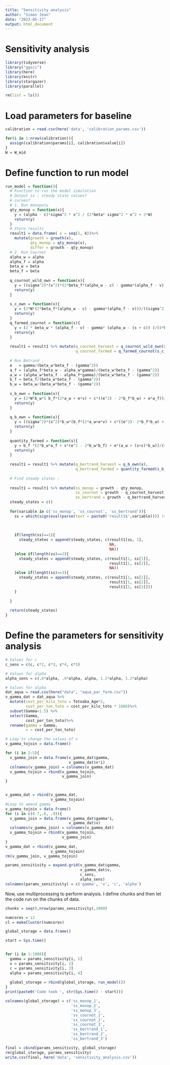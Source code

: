 ```yaml
---
title: "Sensitivity analysis"
author: "Simon Jean"
date: "2023-05-17"
output: html_document
---
```


# Sensitivity analysis

```r
library(tidyverse)
library("ggsci")
library(here)
library(knitr)
library(stargazer)
library(parallel)

rm(list = ls())
```


# Load parameters for baseline
```r

calibration = read.csv(here('data', 'calibration_params.csv'))

for(i in 1:nrow(calibration)){
  assign(calibration$params[i], calibration$value[i])
}
W = W_mid
```

# Define function to run model
```r
run_model = function(){
  # Function to run the model simulation
  # Output is : steady state values?
  # curves?
  # 1. Run monopoly
  qty_monop = function(x){
    y = (alpha - c)*sigma^2 * x^2 / (2*beta* sigma^2 * x^2 + 2*W)
    return(y)
  }
  # Store results
  result1 = data.frame( x = seq(1, k))%>%
    mutate(growth = growth(x),
           qty_monop = qty_monop(x),
           differ = growth - qty_monop)
  # 2. Run Cournot
  alpha_w = alpha
  alpha_f = alpha
  beta_w = beta
  beta_f = beta
  
  q_cournot_wild_own = function(x){
    y = ((sigma^2)*(x^2)*(2*beta_f*(alpha_w - c) - gamma*(alpha_f - v)))/(4*beta_f*W +     (sigma^2)*(x^2)*(4*beta_f*beta_w - (gamma^2)))
    return(y)
  }
  
  s_c_own = function(x){
    y = (2*W*(2*beta_f*(alpha_w - c) - gamma*(alpha_f - v)))/((sigma^2)*(x^2)*(4*beta_f*beta_w - gamma^2) + 4*beta_f*W)
    return(y)
  }
  q_farmed_cournot = function(s){
    y = (2 * beta_w * (alpha_f - v) - gamma* (alpha_w - (s + c)) )/(4*beta_w*beta_f - gamma^2)
    return(y)
  }
  
  result1 = result1 %>% mutate(q_cournot_harvest = q_cournot_wild_own(x),
                               q_cournot_farmed = q_farmed_cournot(s_c_own(x)))
  
  # Run Betrand : 
  e   = gamma/(beta_w*beta_f - (gamma^2))
  a_f = (alpha_f*beta_w - alpha_w*gamma)/(beta_w*beta_f - (gamma^2))
  a_w = (alpha_w*beta_f - alpha_f*gamma)/(beta_w*beta_f - (gamma^2))
  b_f = beta_f/(beta_w*beta_f - (gamma^2))
  b_w = beta_w/(beta_w*beta_f - (gamma^2))
  
  s_b_own = function(x){
    y = (2*W*b_w*( b_f*(2*a_w + e*v) + c*((e^2) - 2*b_f*b_w) + e*a_f))/((sigma^2)*(x^2)*(4*b_f*b_w - (e^2)) + 2*W*b_w*(2*b_w*b_f - (e^2)))
    return(y)
  }
  
  q_b_own = function(x){
    y = ((sigma^2)*(x^2)*b_w*(b_f*(2*a_w+e*v) + c*((e^2)- 2*b_f*b_w) + e*a_f))/((sigma^2)*(x^2)*(4*b_w*b_f - (e^2)) + 2*W*b_w*(2*b_f*b_w - (e^2)))
    return(y)
  }
  
  quantity_farmed = function(s){
    y = b_f *(2*b_w*a_f + v*(e^2 - 2*b_w*b_f) + e*(a_w + (s+c)*b_w))/(4*b_f*b_w - e^2)
    return(y)
  }
  
  result1 = result1 %>% mutate(q_bertrand_harvest = q_b_own(x),
                               q_bertrand_farmed = quantity_farmed(s_b_own(x)))
  
  # Find steady states : 
  
  result1 = result1 %>% mutate(ss_monop = growth - qty_monop,
                               ss_cournot = growth - q_cournot_harvest,
                               ss_bertrand = growth - q_bertrand_harvest)
  steady_states = c()
  
  for(variable in c('ss_monop', 'ss_cournot', 'ss_bertrand')){
    ss = which(sign(eval(parse(text = paste0('result1$',variable)))) != lag(sign(eval(parse(text = paste0('result1$', variable))))))
    
    
    
    if(length(ss)==1){
      steady_states = append(steady_states, c(result1[ss, 1], 
                                              NA,
                                              NA))
    }else if(length(ss)==2){
      steady_states = append(steady_states, c(result1[1, ss[1]], 
                                              result1[1, ss[2]],
                                              NA))
    }else if(lenght(ss)==3){
      steady_states = append(steady_states, c(result1[1, ss[1]], 
                                              result1[1, ss[2]],
                                              result1[2, ss[3]]))
    }
    
  }
  
  return(steady_states)
}

```


# Define the parameters for sensitivity analysis
```r
# Values for c
c_sens = c(c, c*2, c*3, c*4, c*5)

# Values for alpha
alpha_sens = c(.8*alpha, .9*alpha, alpha, 1.1*alpha, 1.2*alpha)

# Values for alpha
dat_aqua = read.csv(here("data", "aqua_par_farm.csv"))
v_gamma_dat = dat_aqua %>% 
  mutate(cost_per_kilo_toto = Totoaba_Age*2,
         cost_per_ton_toto = cost_per_kilo_toto * 1000)%>%
  subset(Gamma<1.5) %>%
  select(Gamma,
         cost_per_ton_toto)%>%
  rename(gamma = Gamma, 
         v = cost_per_ton_toto)

# Loop to change the values of v
v_gamma_tojoin = data.frame()

for (i in 2:5){
  v_gamma_join = data.frame(v_gamma_dat$gamma, 
                            v_gamma_dat$v*i)
  colnames(v_gamma_join) = colnames(v_gamma_dat)
  v_gamma_tojoin = rbind(v_gamma_tojoin, 
                         v_gamma_join)
}


v_gamma_dat = rbind(v_gamma_dat,
                    v_gamma_tojoin)
#Loop to amend gamma
v_gamma_tojoin = data.frame()
for (i in c(0.7,.8, .9)){
  v_gamma_join = data.frame(v_gamma_dat$gamma*i, 
                            v_gamma_dat$v)
  colnames(v_gamma_join) = colnames(v_gamma_dat)
  v_gamma_tojoin = rbind(v_gamma_tojoin, 
                         v_gamma_join)
}
v_gamma_dat = rbind(v_gamma_dat,
                    v_gamma_tojoin)
rm(v_gamma_join, v_gamma_tojoin)

params_sensitivity = expand.grid(v_gamma_dat$gamma, 
                                 v_gamma_dat$v, 
                                 c_sens,
                                 alpha_sens)
colnames(params_sensitivity) = c('gamma', 'v', 'c', 'alpha')
```


Now, use multiprocessing to perform analysis. I define chunks and then let the code run on the chunks of data. 
```r
chunks = seq(0,nrow(params_sensitivity),1000)
```

```r
numcores = 12
cl = makeCluster(numcores)

```




```r

global_storage = data.frame()

start = Sys.time()


for (i in 1:1000){
  gamma = params_sensitivity[i, 1]
  v = params_sensitivity[i, 2]
  c = params_sensitivity[i, 3]
  alpha = params_sensitivity[i, 4]
  
  global_storage = rbind(global_storage, run_model())
}
print(paste0('Code took ', str(Sys.time() - start)))

colnames(global_storage) = c('ss_monop_1', 
                             'ss_monop_2',
                             'ss_monop_3',
                             'ss_cournot_1',
                             'ss_cournot_2',
                             'ss_cournot_3',
                             'ss_bertrand_1',
                             'ss_bertrand_2',
                             'ss_bertrand_3')

final = cbind(params_sensitivity, global_storage)
rm(global_storage, params_sensitivity)
write.csv(final, here('data', 'sensitivity_analysis.csv'))
```



